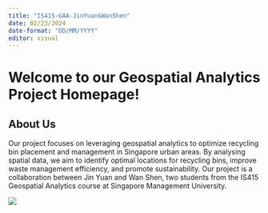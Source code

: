 ```yaml
---
title: "IS415-GAA-JinYuan&WanShen"
date: 02/23/2024
date-format: "DD/MM/YYYY"
editor: visual
---
```


# Welcome to our Geospatial Analytics Project Homepage!

## About Us

Our project focuses on leveraging geospatial analytics to optimize recycling bin placement and management in Singapore urban areas. By analysing spatial data, we aim to identify optimal locations for recycling bins, improve waste management efficiency, and promote sustainability. Our project is a collaboration between Jin Yuan and Wan Shen, two students from the IS415 Geospatial Analytics course at Singapore Management University.

![](giphy.gif){fig-align="center"}
